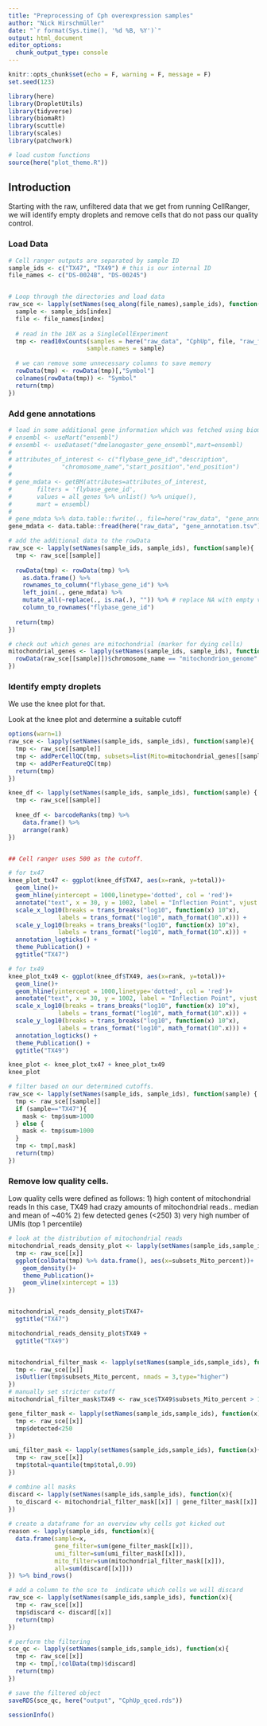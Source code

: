 ```yaml
---
title: "Preprocessing of Cph overexpression samples"
author: "Nick Hirschmüller"
date: "`r format(Sys.time(), '%d %B, %Y')`"
output: html_document
editor_options: 
  chunk_output_type: console
---
```


```r
knitr::opts_chunk$set(echo = F, warning = F, message = F)
set.seed(123)
```


```r
library(here)
library(DropletUtils)
library(tidyverse)
library(biomaRt)
library(scuttle)
library(scales)
library(patchwork)

# load custom functions
source(here("plot_theme.R"))
```


## Introduction
Starting with the raw, unfiltered data that we get from running CellRanger, we will identify empty droplets and remove cells that do not pass our quality control.


### Load Data
```r
# Cell ranger outputs are separated by sample ID
sample_ids <- c("TX47", "TX49") # this is our internal ID
file_names <- c("DS-0024B", "DS-00245")


# Loop through the directories and load data
raw_sce <- lapply(setNames(seq_along(file_names),sample_ids), function(index){
  sample <- sample_ids[index]
  file <- file_names[index]
  
  # read in the 10X as a SingleCellExperiment
  tmp <- read10xCounts(samples = here("raw_data", "CphUp", file, "raw_feature_bc_matrix"),
                      sample.names = sample)
  
  # we can remove some unnecessary columns to save memory 
  rowData(tmp) <- rowData(tmp)[,"Symbol"]
  colnames(rowData(tmp)) <- "Symbol"
  return(tmp)
})
```

### Add gene annotations
```r
# load in some additional gene information which was fetched using biomart. 
# ensembl <- useMart("ensembl")
# ensembl <- useDataset("dmelanogaster_gene_ensembl",mart=ensembl)
# 
# attributes_of_interest <- c("flybase_gene_id","description",
#              "chromosome_name","start_position","end_position")
# 
# gene_mdata <- getBM(attributes=attributes_of_interest, 
#       filters = 'flybase_gene_id', 
#       values = all_genes %>% unlist() %>% unique(), 
#       mart = ensembl)
# 
# gene_mdata %>% data.table::fwrite(., file=here("raw_data", "gene_annotation.tsv"),sep="\t", row.names = F)
gene_mdata <- data.table::fread(here("raw_data", "gene_annotation.tsv"))

# add the additional data to the rowData
raw_sce <- lapply(setNames(sample_ids, sample_ids), function(sample){
  tmp <- raw_sce[[sample]]
  
  rowData(tmp) <- rowData(tmp) %>% 
    as.data.frame() %>% 
    rownames_to_column("flybase_gene_id") %>% 
    left_join(., gene_mdata) %>% 
    mutate_all(~replace(., is.na(.), "")) %>% # replace NA with empty value
    column_to_rownames("flybase_gene_id")
  
  return(tmp)
})

# check out which genes are mitochondrial (marker for dying cells)
mitochondrial_genes <- lapply(setNames(sample_ids, sample_ids), function(sample){
  rowData(raw_sce[[sample]])$chromosome_name == "mitochondrion_genome"
}) 
```

### Identify empty droplets
We use the knee plot for that.

Look at the knee plot and determine a suitable cutoff
```r
options(warn=1)
raw_sce <- lapply(setNames(sample_ids, sample_ids), function(sample){
  tmp <- raw_sce[[sample]]
  tmp <- addPerCellQC(tmp, subsets=list(Mito=mitochondrial_genes[[sample]]))
  tmp <- addPerFeatureQC(tmp)
  return(tmp)
})

knee_df <- lapply(setNames(sample_ids, sample_ids), function(sample) {
  tmp <- raw_sce[[sample]]
  
  knee_df <- barcodeRanks(tmp) %>%
    data.frame() %>%
    arrange(rank)
})


## Cell ranger uses 500 as the cutoff.

# for tx47 
knee_plot_tx47 <- ggplot(knee_df$TX47, aes(x=rank, y=total))+
  geom_line()+
  geom_hline(yintercept = 1000,linetype='dotted', col = 'red')+
  annotate("text", x = 30, y = 1002, label = "Inflection Point", vjust = -0.5,size=3.3) +
  scale_x_log10(breaks = trans_breaks("log10", function(x) 10^x),
              labels = trans_format("log10", math_format(10^.x))) +
  scale_y_log10(breaks = trans_breaks("log10", function(x) 10^x),
              labels = trans_format("log10", math_format(10^.x))) +
  annotation_logticks() +
  theme_Publication() + 
  ggtitle("TX47")

# for tx49
knee_plot_tx49 <- ggplot(knee_df$TX49, aes(x=rank, y=total))+
  geom_line()+
  geom_hline(yintercept = 1000,linetype='dotted', col = 'red')+
  annotate("text", x = 30, y = 1002, label = "Inflection Point", vjust = -0.5,size=3.3) +
  scale_x_log10(breaks = trans_breaks("log10", function(x) 10^x),
              labels = trans_format("log10", math_format(10^.x))) +
  scale_y_log10(breaks = trans_breaks("log10", function(x) 10^x),
              labels = trans_format("log10", math_format(10^.x))) +
  annotation_logticks() +
  theme_Publication() + 
  ggtitle("TX49")

knee_plot <- knee_plot_tx47 + knee_plot_tx49
knee_plot

# filter based on our determined cutoffs.
raw_sce <- lapply(setNames(sample_ids, sample_ids), function(sample) {
  tmp <- raw_sce[[sample]]
  if (sample=="TX47"){
    mask <- tmp$sum>1000
  } else {
    mask <- tmp$sum>1000
  }
  tmp <- tmp[,mask]
  return(tmp)
})

```


### Remove low quality cells.
Low quality cells were defined as follows:
1) high content of mitochondrial reads 
In this case, TX49 had crazy amounts of mitochondrial reads.. median and mean of ~40%
2) few detected genes (<250)
3) very high number of UMIs (top 1 percentile)


```r
# look at the distribution of mitochondrial reads
mitochondrial_reads_density_plot <- lapply(setNames(sample_ids,sample_ids), function(x){
  tmp <- raw_sce[[x]]
  ggplot(colData(tmp) %>% data.frame(), aes(x=subsets_Mito_percent))+ 
    geom_density()+ 
    theme_Publication()+
    geom_vline(xintercept = 13)
})


mitochondrial_reads_density_plot$TX47+ 
  ggtitle("TX47")

mitochondrial_reads_density_plot$TX49 + 
  ggtitle("TX49")


mitochondrial_filter_mask <- lapply(setNames(sample_ids,sample_ids), function(x){
  tmp <- raw_sce[[x]]
  isOutlier(tmp$subsets_Mito_percent, nmads = 3,type="higher")
})
# manually set stricter cutoff
mitochondrial_filter_mask$TX49 <- raw_sce$TX49$subsets_Mito_percent > 15

gene_filter_mask <- lapply(setNames(sample_ids,sample_ids), function(x){
  tmp <- raw_sce[[x]]
  tmp$detected<250
})

umi_filter_mask <- lapply(setNames(sample_ids,sample_ids), function(x){
  tmp <- raw_sce[[x]]
  tmp$total>quantile(tmp$total,0.99)
})

# combine all masks
discard <- lapply(setNames(sample_ids,sample_ids), function(x){
  to_discard <- mitochondrial_filter_mask[[x]] | gene_filter_mask[[x]] | umi_filter_mask[[x]]
})
  
# create a dataframe for an overview why cells got kicked out
reason <- lapply(sample_ids, function(x){
  data.frame(sample=x,
             gene_filter=sum(gene_filter_mask[[x]]), 
             umi_filter=sum(umi_filter_mask[[x]]), 
             mito_filter=sum(mitochondrial_filter_mask[[x]]), 
             all=sum(discard[[x]])) 
}) %>% bind_rows()

# add a column to the sce to  indicate which cells we will discard
raw_sce <- lapply(setNames(sample_ids,sample_ids), function(x){
  tmp <- raw_sce[[x]]
  tmp$discard <- discard[[x]]
  return(tmp)
})

# perform the filtering
sce_qc <- lapply(setNames(sample_ids,sample_ids), function(x){
  tmp <- raw_sce[[x]]
  tmp <- tmp[,!colData(tmp)$discard]
  return(tmp)
})

# save the filtered object
saveRDS(sce_qc, here("output", "CphUp_qced.rds"))
```

```r
sessionInfo()
```




